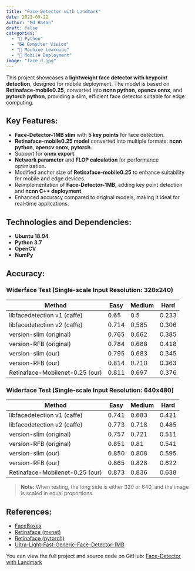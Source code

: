 ```yaml
---
title: "Face-Detector with Landmark"
date: 2022-09-22
author: "Md Hasan"
draft: false
categories:
  - "🐍 Python"
  - "🖼️ Computer Vision"
  - "🧠 Machine Learning"
  - "📱 Mobile Deployment"
image: "face_d.jpg"
---
```


This project showcases a **lightweight face detector with keypoint detection**, designed for mobile deployment. The model is based on **Retinaface-mobile0.25**, converted into **ncnn python**, **opencv onnx**, and **pytorch python**, providing a slim, efficient face detector suitable for edge computing.

## Key Features:
- **Face-Detector-1MB slim** with **5 key points** for face detection.
- **Retinaface-mobile0.25 model** converted into multiple formats: **ncnn python**, **opencv onnx**, **pytorch**.
- Support for **onnx export**.
- **Network parameter** and **FLOP calculation** for performance optimization.
- Modified anchor size of **Retinaface-mobile0.25** to enhance suitability for mobile and edge devices.
- Reimplementation of **Face-Detector-1MB**, adding key point detection and **ncnn C++ deployment**.
- Enhanced accuracy compared to original models, making it ideal for real-time applications.

## Technologies and Dependencies:
- **Ubuntu 18.04**
- **Python 3.7**
- **OpenCV**
- **NumPy**

## Accuracy:
### Widerface Test (Single-scale Input Resolution: 320x240)
| Method | Easy | Medium | Hard |
|--------|------|--------|------|
| libfacedetection v1 (caffe) | 0.65 | 0.5 | 0.233 |
| libfacedetection v2 (caffe) | 0.714 | 0.585 | 0.306 |
| version-slim (original) | 0.765 | 0.662 | 0.385 |
| version-RFB (original) | 0.784 | 0.688 | 0.418 |
| version-slim (our) | 0.795 | 0.683 | 0.345 |
| version-RFB (our) | 0.814 | 0.710 | 0.363 |
| Retinaface-Mobilenet-0.25 (our) | 0.811 | 0.697 | 0.376 |

### Widerface Test (Single-scale Input Resolution: 640x480)
| Method | Easy | Medium | Hard |
|--------|------|--------|------|
| libfacedetection v1 (caffe) | 0.741 | 0.683 | 0.421 |
| libfacedetection v2 (caffe) | 0.773 | 0.718 | 0.485 |
| version-slim (original) | 0.757 | 0.721 | 0.511 |
| version-RFB (original) | 0.851 | 0.81 | 0.541 |
| version-slim (our) | 0.850 | 0.808 | 0.595 |
| version-RFB (our) | 0.865 | 0.828 | 0.622 |
| Retinaface-Mobilenet-0.25 (our) | 0.873 | 0.836 | 0.638 |

> **Note:** When testing, the long side is either 320 or 640, and the image is scaled in equal proportions.

## References:
- [FaceBoxes](https://github.com/zisianw/FaceBoxes)
- [Retinaface (mxnet)](https://github.com/deepinsight/insightface/tree/master/RetinaFace)
- [Retinaface (pytorch)](https://github.com/biubug6/Pytorch_Retinaface)
- [Ultra-Light-Fast-Generic-Face-Detector-1MB](https://github.com/Linzaer/Ultra-Light-Fast-Generic-Face-Detector-1MB)

You can view the full project and source code on GitHub: [Face-Detector with Landmark](https://github.com/mdhasanai/lightweight-face-detection.git)
